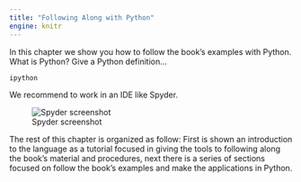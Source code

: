 ```yaml
---
title: "Following Along with Python"
engine: knitr
---
```


In this chapter we show you how to follow the book's examples with Python. What is Python? Give a Python definition...

```bash
ipython
```

We recommend to work in an IDE like Spyder.

![Spyder screenshot](spyder.png)

The rest of this chapter is organized as follow: First is shown an introduction to the language as a tutorial focused in giving the tools to following along the book's material and procedures, next there is a series of sections focused on follow the book's examples and make the applications in Python.
